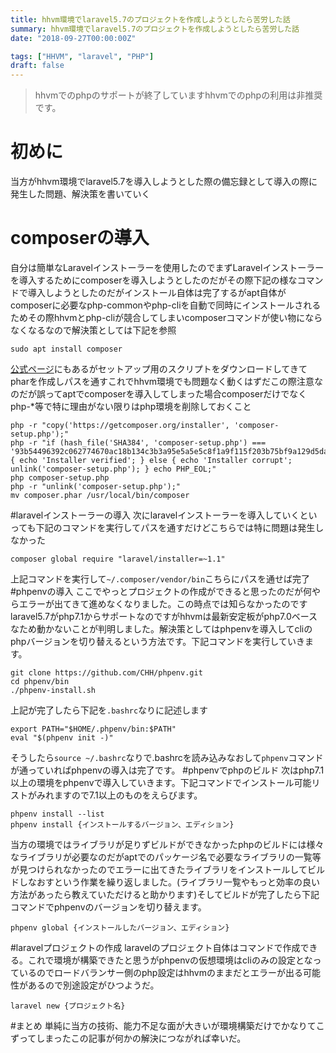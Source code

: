 ```yaml
---
title: hhvm環境でlaravel5.7のプロジェクトを作成しようとしたら苦労した話
summary: hhvm環境でlaravel5.7のプロジェクトを作成しようとしたら苦労した話
date: "2018-09-27T00:00:00Z"

tags: ["HHVM", "laravel", "PHP"]
draft: false
---
```


> hhvmでのphpのサポートが終了していますhhvmでのphpの利用は非推奨です。

# 初めに
当方がhhvm環境でlaravel5.7を導入しようとした際の備忘録として導入の際に発生した問題、解決策を書いていく
# composerの導入
自分は簡単なLaravelインストーラーを使用したのでまずLaravelインストーラーを導入するためにcomposerを導入しようとしたのだがその際下記の様なコマンドで導入しようとしたのだがインストール自体は完了するがapt自体がcomposerに必要なphp-commonやphp-cliを自動で同時にインストールされるためその際hhvmとphp-cliが競合してしまいcomposerコマンドが使い物にならなくなるなので解決策としては下記を参照

```console
sudo apt install composer
```
[公式ページ](https://getcomposer.org/download/)にもあるがセットアップ用のスクリプトをダウンロードしてきてpharを作成しパスを通すこれでhhvm環境でも問題なく動くはずだこの際注意なのだが誤ってaptでcomposerを導入してしまった場合composerだけでなくphp-*等で特に理由がない限りはphp環境を削除しておくこと

```console
php -r "copy('https://getcomposer.org/installer', 'composer-setup.php');"
php -r "if (hash_file('SHA384', 'composer-setup.php') === '93b54496392c062774670ac18b134c3b3a95e5a5e5c8f1a9f115f203b75bf9a129d5daa8ba6a13e2cc8a1da0806388a8') { echo 'Installer verified'; } else { echo 'Installer corrupt'; unlink('composer-setup.php'); } echo PHP_EOL;"
php composer-setup.php
php -r "unlink('composer-setup.php');"
mv composer.phar /usr/local/bin/composer
```
#laravelインストーラーの導入
次にlaravelインストーラーを導入していくといっても下記のコマンドを実行してパスを通すだけどこちらでは特に問題は発生しなかった

```console
composer global require "laravel/installer=~1.1"
```
上記コマンドを実行して`~/.composer/vendor/bin`こちらにパスを通せば完了
#phpenvの導入
ここでやっとプロジェクトの作成ができると思ったのだが何やらエラーが出てきて進めなくなりました。この時点では知らなかったのですlaravel5.7がphp7.1からサポートなのですがhhvmは最新安定板がphp7.0ベースなため動かないことが判明しました。解決策としてはphpenvを導入してcliのphpバージョンを切り替えるという方法です。下記コマンドを実行していきます。

```console
git clone https://github.com/CHH/phpenv.git
cd phpenv/bin
./phpenv-install.sh
```
上記が完了したら下記を`.bashrc`なりに記述します

```bashrc
export PATH="$HOME/.phpenv/bin:$PATH"
eval "$(phpenv init -)"
```

そうしたら`source ~/.bashrc`なりで.bashrcを読み込みなおして`phpenv`コマンドが通っていればphpenvの導入は完了です。
#phpenvでphpのビルド
次はphp7.1以上の環境をphpenvで導入していきます。下記コマンドでインストール可能リストがみれますので7.1以上のものをえらびます。

```console
phpenv install --list
phpenv install {インストールするバージョン、エディション}
```
当方の環境ではライブラリが足りずビルドができなかったphpのビルドには様々なライブラリが必要なのだがaptでのパッケージ名で必要なライブラリの一覧等が見つけられなかったのでエラーに出てきたライブラリをインストールしてビルドしなおすという作業を繰り返しました。(ライブラリ一覧やもっと効率の良い方法があったら教えていただけると助かります)そしてビルドが完了したら下記コマンドでphpenvのバージョンを切り替えます。

```console
phpenv global {インストールしたバージョン、エディション}
```
#laravelプロジェクトの作成
laravelのプロジェクト自体はコマンドで作成できる。これで環境が構築できたと思うがphpenvの仮想環境はcliのみの設定となっているのでロードバランサー側のphp設定はhhvmのままだとエラーが出る可能性があるので別途設定がひつようだ。

```console
laravel new {プロジェクト名}
```
#まとめ
単純に当方の技術、能力不足な面が大きいが環境構築だけでかなりてこずってしまったこの記事が何かの解決につながれば幸いだ。
